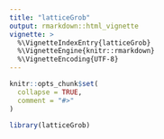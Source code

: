 ```yaml
---
title: "latticeGrob"
output: rmarkdown::html_vignette
vignette: >
  %\VignetteIndexEntry{latticeGrob}
  %\VignetteEngine{knitr::rmarkdown}
  %\VignetteEncoding{UTF-8}
---
```


```r
knitr::opts_chunk$set(
  collapse = TRUE,
  comment = "#>"
)
```

```r
library(latticeGrob)
```
